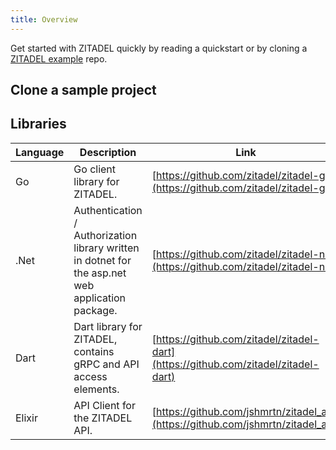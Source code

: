 ```yaml
---
title: Overview
---
```



Get started with ZITADEL quickly by reading a quickstart or by cloning a [ZITADEL example](https://github.com/search?q=topic%3Aexamples+org%3Azitadel) repo.

<Tabs>
  <TabItem value="app" label="Web · Native applications" default>
    <CardWrapper>
      <Card
        link="/docs/examples/login/angular"
        imageSource="/docs/img/tech/angular.svg"
        title="Angular"
        description="Add the user login to your application and query some data from the userinfo endpoint"
      />
      <Card
        link="/docs/examples/login/react"
        imageSource="/docs/img/tech/react.png"
        title="React"
        description="Logs into your application and queries some data from the userinfo endpoint"
      />
      <Card
        link="/docs/examples/login/flutter"
        imageSource="/docs/img/tech/flutter.svg"
        title="Flutter"
        description="Mobile Application working for iOS and Android that authenticates your user."
      />
      <Card
        link="/docs/examples/login/nextjs"
        imageSource="/docs/img/tech/nextjs.svg"
        title="NextJS"
        description="A simple application to log into your user account and query some data from User endpoint."
      />
      <Card
        link="/docs/examples/login/nextjs-b2b"
        imageSource="/docs/img/tech/nextjs.svg"
        title="NextJS B2B Scenario"
        description="An application to showcase your user account having multiple organizations and the use of Personal Access Tokens."
      />
    </CardWrapper>
  </TabItem>
    <TabItem value="apis" label="APIs">
    <CardWrapper>
      <Card
        link="/docs/examples/secure-api/go"
        imageSource="/docs/img/tech/golang.svg"
        title="GO"
        description="This example shows you how to secure an API written in GO."
      />
      <Card
        link="/docs/examples/secure-api/python-flask"
        imageSource="/docs/img/tech/python.svg"
        title="Python"
        description="This example shows you how to secure a Python3 Flask API."
      />
      <Card
        link="/docs/examples/secure-api/dot-net"
        imageSource="/docs/img/tech/dotnet.svg"
        title=".NET"
        description="This example shows you how to secure a .NET API."
      />
    </CardWrapper>
  </TabItem>
  <TabItem value="zitadel" label="ZITADEL · APIs">
    <CardWrapper>
      <Card
        link="/docs/examples/call-zitadel-api/go"
        imageSource="/docs/img/tech/golang.svg"
        title="GO"
        description="Demonstrates how to fetch some data from the ZITADEL management API."
      />
      <Card
        link="/docs/examples/call-zitadel-api/dot-net"
        imageSource="/docs/img/tech/dotnet.svg"
        title=".NET"
        description="This integration guide shows you how to integrate ZITADEL into your .NET application. It demonstrates how to fetch some data from the ZITADEL management API."
      />
    </CardWrapper>
  </TabItem>
  <TabItem value="proxy" label="Proxy">
    <CardWrapper>
      <Card
        link="/docs/examples/identity-proxy/oauth2-proxy"
        imageSource="/docs/img/tech/oauth2-proxy.svg"
        title="OAuth 2.0 Proxy"
        description="Allows services to delegate the authentication flow to a IDP, for example ZITADEL"
      />
    </CardWrapper>
  </TabItem>
</Tabs>

## Clone a sample project

<CardWrapper>
  <Card
    githubLink="https://github.com/zitadel/zitadel-java"
    title="Java"
    label="Java"
  />
  <Card
    githubLink="https://github.com/zitadel/zitadel-python3"
    title="Python"
    label="Python"
  />
  <Card
    githubLink="https://github.com/zitadel/zitadel-angular"
    title="Angular"
    label="Web · Mobile Web"
  />
  <Card
    githubLink="https://github.com/zitadel/zitadel-nextjs"
    title="NextJS"
    label="Web · Mobile Web"
  />
  <Card
    githubLink="https://github.com/zitadel/zitadel_flutter"
    title="Flutter"
    label="Android · iOS · Web · Mobile Web"
  />
</CardWrapper>

## Libraries

| Language | Description                                                                                       | Link                                                                               |
| -------- | ------------------------------------------------------------------------------------------------- | ---------------------------------------------------------------------------------- |
| Go       | Go client library for ZITADEL.                                                                    | [https://github.com/zitadel/zitadel-go](https://github.com/zitadel/zitadel-go)     |
| .Net     | Authentication / Authorization library written in dotnet for the asp.net web application package. | [https://github.com/zitadel/zitadel-net](https://github.com/zitadel/zitadel-net)   |
| Dart     | Dart library for ZITADEL, contains gRPC and API access elements.                                  | [https://github.com/zitadel/zitadel-dart](https://github.com/zitadel/zitadel-dart) |
| Elixir   | API Client for the ZITADEL API.                                                                   | [https://github.com/jshmrtn/zitadel_api](https://github.com/jshmrtn/zitadel_api)   |
